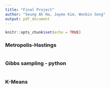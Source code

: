 ```yaml
---
title: "Final Project"
author: "Seung Ah Ha, Jaymo Kim, Wonbin Song"
output: pdf_document
---
```


```r
knitr::opts_chunk$set(echo = TRUE)
```

### Metropolis-Hastings
```r

```



### Gibbs sampling - python
```python

```



### K-Means
```r

```


